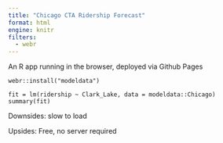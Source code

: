 ```yaml
---
title: "Chicago CTA Ridership Forecast"
format: html
engine: knitr
filters:
  - webr
---
```


An R app running in the browser, deployed via Github Pages

```webr-r

webr::install("modeldata")

fit = lm(ridership ~ Clark_Lake, data = modeldata::Chicago)
summary(fit)
```

Downsides: slow to load

Upsides: Free, no server required
